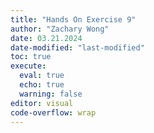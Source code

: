 ```yaml
---
title: "Hands On Exercise 9"
author: "Zachary Wong"
date: 03.21.2024
date-modified: "last-modified"
toc: true
execute: 
  eval: true
  echo: true
  warning: false
editor: visual
code-overflow: wrap
---
```

